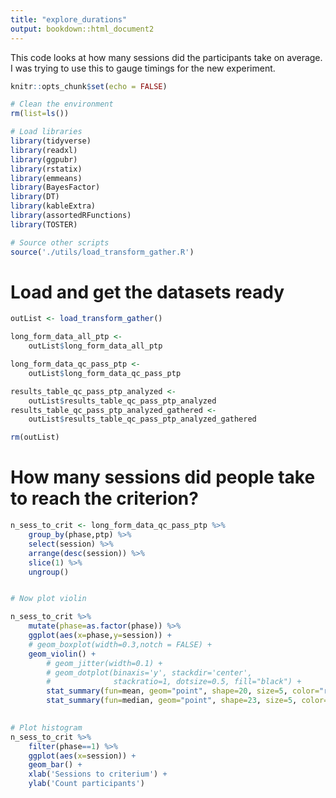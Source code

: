 ```yaml
---
title: "explore_durations"
output: bookdown::html_document2
---
```


This code looks at how many sessions did the participants take on average. 
I was trying to use this to gauge timings for the new experiment.

```r
knitr::opts_chunk$set(echo = FALSE)
```

```r

# Clean the environment
rm(list=ls())

# Load libraries
library(tidyverse)
library(readxl)
library(ggpubr)
library(rstatix)
library(emmeans)
library(BayesFactor)
library(DT)
library(kableExtra)
library(assortedRFunctions)
library(TOSTER)

# Source other scripts
source('./utils/load_transform_gather.R')

```

# Load and get the datasets ready

```r

outList <- load_transform_gather()

long_form_data_all_ptp <- 
    outList$long_form_data_all_ptp

long_form_data_qc_pass_ptp <- 
    outList$long_form_data_qc_pass_ptp

results_table_qc_pass_ptp_analyzed <- 
    outList$results_table_qc_pass_ptp_analyzed
results_table_qc_pass_ptp_analyzed_gathered <- 
    outList$results_table_qc_pass_ptp_analyzed_gathered

rm(outList)

```

# How many sessions did people take to reach the criterion?

```r

n_sess_to_crit <- long_form_data_qc_pass_ptp %>%
    group_by(phase,ptp) %>%
    select(session) %>%
    arrange(desc(session)) %>% 
    slice(1) %>%
    ungroup()


# Now plot violin

n_sess_to_crit %>%
    mutate(phase=as.factor(phase)) %>%
    ggplot(aes(x=phase,y=session)) +
    # geom_boxplot(width=0.3,notch = FALSE) + 
    geom_violin() + 
        # geom_jitter(width=0.1) + 
        # geom_dotplot(binaxis='y', stackdir='center',
        #              stackratio=1, dotsize=0.5, fill="black") +        
        stat_summary(fun=mean, geom="point", shape=20, size=5, color="red", fill="red") +
        stat_summary(fun=median, geom="point", shape=23, size=5, color="green", fill="green")
    

# Plot histogram
n_sess_to_crit %>%
    filter(phase==1) %>%
    ggplot(aes(x=session)) +
    geom_bar() + 
    xlab('Sessions to criterium') + 
    ylab('Count participants')

```

